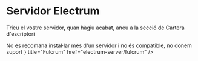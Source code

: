 

# Servidor Electrum

Trieu el vostre servidor, quan hàgiu acabat, aneu a la secció de Cartera
d'escriptori

<Callout type="warning">
No es recomana instal·lar més d'un servidor i no és compatible, no donem suport
</Callout>

<Cards>
    <Card
        icon={<FaFulcrum />}
        title="Fulcrum"
        href="electrum-server/fulcrum"
    />
</Cards>